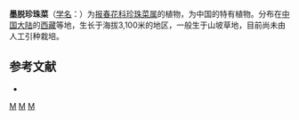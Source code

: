 {{Speciesbox 
| genus = Lysimachia
| species = medogensis
| authority = Chen et [[胡启明|C. M. Hu]]
}}
'''墨脱珍珠菜'''（[[学名|学名]]：{{lang|la|''Lysimachia medogensis''}}）为[[报春花科|报春花科]][[珍珠菜属|珍珠菜属]]的植物，为中国的特有植物。分布在[[中国大陆|中国大陆]]的[[西藏|西藏]]等地，生长于海拔3,100米的地区，一般生于山坡草地，目前尚未由人工引种栽培。

== 参考文献 ==
<div class="references-small">
* {{cite web| url =http://www.bioinfo.cn/db05/KmzwSpecies.php?action=view&id=17596| title =墨脱珍珠菜| work =《中国高等植物数据库全库》| publisher =中国科学院微生物研究所| author =昆明植物研究所| accessdate =2009-02-25| deadurl =yes| archiveurl =https://web.archive.org/web/20160305002543/http://www.bioinfo.cn/db05/KmzwSpecies.php?action=view&id=17596| archivedate =2016-03-05}}
</div>
{{Taxonbar|from=Q10931343}}

[[Category:珍珠菜属|M]]
[[Category:中國特有植物|M]]
[[Category:西藏植物|M]]